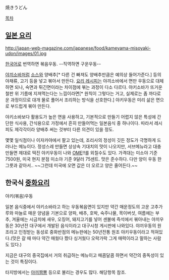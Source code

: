 焼きうどん

[[목차]]
== [[일본 요리]] == 
http://japan-web-magazine.com/japanese/food/kameyama-misoyaki-udon/images/01.jpg

[[한국]]어로 번역하면 볶음우동. --직역하면 구운우동-- 

[[야끼소바]]처럼 [[소스]]와 양배추[* 다른 건 빠져도 양배추만큼은 예의상 들어가준다.] 등의 야채류, 고기 등을 넣고 볶아서 만든다. [[요리 레시피]]는 야끼소바에서 면만 우동으로 대체하면 되나, 숙면과 튀긴면이라는 차이점에 볶는 과정이 다소 다르다. 야키소바가 뜨거운 철판 위 기름에 지져먹는다는 느낌이라면[* 원칙이 그렇다는 거고, 실제로는 좀 까다로운 과정이므로 대개 물로 풀어서 조리하는 방식을 선호한다.] 야키우동은 미리 삶은 면으로 부드럽게 볶아 만든다.

야키소바보다 활용도가 높은 면을 사용하고, 기본적으로 만들기 어렵지 않은 특성에 간단한 식사용, 간식용으로 가정에서 흔히 만들어먹는 일본음식 중 하나이다. 따라서 레시피도 제각각이라 양배추 써는 것부터 다른 의견이 있을 정도.

몇몇 일식점이나 이자카야에서 팔고 있는데, 조리사의 정성이 깃든 정도가 극명하게 드러나는 메뉴이다. 정성스레 만들면 상상속 기대치의 맛이 나오지만, 서브메뉴라고 대충 만들면 제대로 떡진 야키우동이 나와 [[OME]]!!를 외칠수도 있다. 가격대는 미소야 기준 7500원, 미국 현지 분점 미소야 기준 9달러 75센트. 맛은 준수하다. 다만 양이 우동 한그릇과 같아서.. ~~그런데 미국에 오면 값은 더 오르고 양은 줄어든다.~~

== 한국식 [[중화요리]] ==
야키(볶음)우동

일본 음식중에서 야키소바라고 하는 우동볶음면이 있지만 약간 매운정도의 고운 고추가루와 마늘로 매운 양념을 기본으로 양파, 배추, 호박, 숙주나물, 목이버섯, 여름에는 부추, 겨울에는 시금치에 새우, 오징어, 돼지고기를 넣어 센불에 즉석에서 볶아내는 야끼우동은 30년전 대구에서 개발된 음식이라고 대구시청 게시판에 나와있다. 야끼우동의 원조라고 인정받는 동성로 중화반점의 메뉴판에는 50년전통 원조 야키우동이라고 적혀있다.(맛은 갈 때 마다 약간 매웠다 짰다 싱거웠다 오락가락 그게 매력이라고 말하는 사람도 있다.)

지금은 대구의 중국집에서 거의 취급하는 메뉴이고 매콤달콤 하면서 약간의 중독성이 있는 것이 특징이다.

타지방에서는 [[야끼짬뽕]] 등으로 불리는 경우도 많다. 해당항목 참조.
